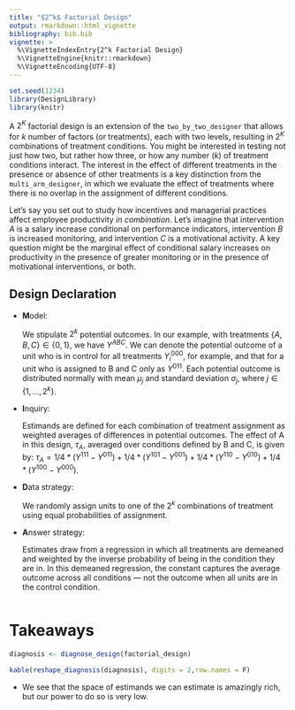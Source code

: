 ```yaml
---
title: "$2^k$ Factorial Design"
output: rmarkdown::html_vignette
bibliography: bib.bib
vignette: >
  %\VignetteIndexEntry{2^k Factorial Design}
  %\VignetteEngine{knitr::rmarkdown}
  %\VignetteEncoding{UTF-8}
---
```



```r
set.seed(1234)
library(DesignLibrary)
library(knitr)
```

A $2^K$ factorial design is an extension of the `two_by_two_designer` that allows for $k$ number of factors (or treatments), each with two levels, resulting in $2^K$ combinations of treatment conditions. You might be interested in testing not just how two, but rather how three, or how any number ($k$) of treatment conditions interact. The interest in the effect of different treatments in the presence or absence of other treatments is a key distinction from the `multi_arm_designer`, in which we evaluate the effect of treatments where there is no overlap in the assignment of different conditions.

Let's say you set out to study how incentives and managerial practices affect employee productivity *in combination*. Let's imagine that intervention $A$ is a salary increase conditional on performance indicators, intervention $B$ is increased monitoring, and intervention $C$ is a motivational activity. A key question might be the marginal effect of conditional salary increases on productivity in the presence of greater monitoring or in the presence of motivational interventions, or both.

## Design Declaration

- **M**odel: 
    
     We stipulate $2^k$ potential outcomes. In our example, with treatments $\{A,B,C\} \in \{0,1\}$, we have $Y^{ABC}$. We can denote the potential outcome of a unit who is in control for all treatments $Y^{000}_i$, for example, and that for a unit who is assigned to B and C only as $Y^{011}$. Each potential outcome is distributed normally with mean $\mu_j$ and standard deviation $\sigma_j$, where $j \in \{1,...,2^k\}$. 
  
- **I**nquiry: 
    
    Estimands are defined for each combination of treatment assignment as weighted averages of differences in potential outcomes. The effect of A in this design, $\tau_A$, averaged over conditions defined by B and C, is given by: $\tau_A = 1/4*(Y^{111} - Y^{011}) + 1/4*(Y^{101} - Y^{001}) + 1/4*(Y^{110} - Y^{010}) + 1/4*(Y^{100} - Y^{000})$.

- **D**ata strategy: 
    
    We randomly assign units to one of the $2^k$ combinations of treatment using equal probabilities of assignment.

- **A**nswer strategy: 
    
    Estimates draw from a regression in which all treatments are demeaned and weighted by the inverse probability of being in the condition they are in. In this demeaned regression, the constant captures the average outcome across all conditions — not the outcome when all units are in the control condition. 


```r
```

# Takeaways

```r
diagnosis <- diagnose_design(factorial_design)
```

```r
kable(reshape_diagnosis(diagnosis), digits = 2,row.names = F)
```

- We see that the space of estimands we can estimate is amazingly rich, but our power to do so is very low. 
